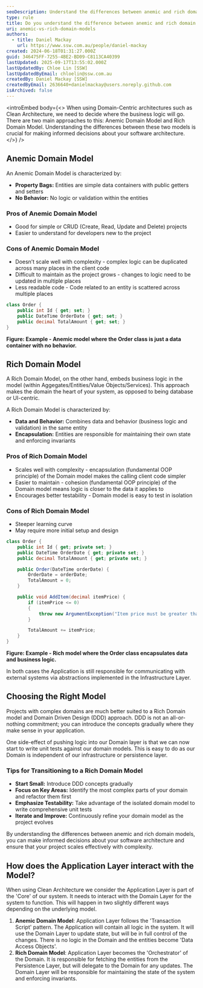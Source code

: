 ```yaml
---
seoDescription: Understand the differences between anemic and rich domain models to improve your software architecture
type: rule
title: Do you understand the difference between anemic and rich domain models?
uri: anemic-vs-rich-domain-models
authors:
  - title: Daniel Mackay
    url: https://www.ssw.com.au/people/daniel-mackay
created: 2024-06-18T01:31:27.000Z
guid: 346475FF-7255-4BE2-BD09-C8113CA40399
lastUpdated: 2025-09-17T13:55:02.000Z
lastUpdatedBy: Chloe Lin [SSW]
lastUpdatedByEmail: chloelin@ssw.com.au
createdBy: Daniel Mackay [SSW]
createdByEmail: 2636640+danielmackay@users.noreply.github.com
isArchived: false
---
```


<introEmbed
  body={<>
When using Domain-Centric architectures such as Clean Architecture, we need to decide where the business logic will go. There are two main approaches to this: Anemic Domain Model and Rich Domain Model. Understanding the differences between these two models is crucial for making informed decisions about your software architecture.
  </>}
/>
## Anemic Domain Model

An Anemic Domain Model is characterized by:

* **Property Bags:** Entities are simple data containers with public getters and setters
* **No Behavior:** No logic or validation within the entities

### Pros of Anemic Domain Model

* Good for simple or CRUD (Create, Read, Update and Delete) projects
* Easier to understand for developers new to the project

### Cons of Anemic Domain Model

* Doesn’t scale well with complexity - complex logic can be duplicated across many places in the client code
* Difficult to maintain as the project grows - changes to logic need to be updated in multiple places
* Less readable code - Code related to an entity is scattered across multiple places

```cs
class Order {
    public int Id { get; set; }
    public DateTime OrderDate { get; set; }
    public decimal TotalAmount { get; set; }
}
```

**Figure: Example - Anemic model where the Order class is just a data container with no behavior.**

## Rich Domain Model

A Rich Domain Model, on the other hand, embeds business logic in the model (within Aggegates/Entities/Value Objects/Services). This approach makes the domain the heart of your system, as opposed to being database or UI-centric.

A Rich Domain Model is characterized by:

* **Data and Behavior:** Combines data and behavior (business logic and validation) in the same entity
* **Encapsulation:** Entities are responsible for maintaining their own state and enforcing invariants

### Pros of Rich Domain Model

* Scales well with complexity - encapsulation (fundamental OOP principle) of the Domain model makes the calling client code simpler
* Easier to maintain - cohesion (fundamental OOP principle) of the Domain model means logic is closer to the data it applies to
* Encourages better testability - Domain model is easy to test in isolation

### Cons of Rich Domain Model

* Steeper learning curve
* May require more initial setup and design

```cs
class Order {
    public int Id { get; private set; }
    public DateTime OrderDate { get; private set; }
    public decimal TotalAmount { get; private set; }

    public Order(DateTime orderDate) {
        OrderDate = orderDate;
        TotalAmount = 0;
    }

    public void AddItem(decimal itemPrice) {
        if (itemPrice <= 0)
        {
            throw new ArgumentException("Item price must be greater than zero.");
        }

        TotalAmount += itemPrice;
    }
}
```

**Figure: Example - Rich model where the Order class encapsulates data and business logic.**

In both cases the Application is still responsible for communicating with external systems via abstractions implemented in the Infrastructure Layer.

## Choosing the Right Model

Projects with complex domains are much better suited to a Rich Domain model and Domain Driven Design (DDD) approach. DDD is not an all-or-nothing commitment; you can introduce the concepts gradually where they make sense in your application.

One side-effect of pushing logic into our Domain layer is that we can now start to write unit tests against our domain models. This is easy to do as our Domain is independent of our infrastructure or persistence layer.

### Tips for Transitioning to a Rich Domain Model

* **Start Small:** Introduce DDD concepts gradually
* **Focus on Key Areas:** Identify the most complex parts of your domain and refactor them first
* **Emphasize Testability:** Take advantage of the isolated domain model to write comprehensive unit tests
* **Iterate and Improve:** Continuously refine your domain model as the project evolves

By understanding the differences between anemic and rich domain models, you can make informed decisions about your software architecture and ensure that your project scales effectively with complexity.

## How does the Application Layer interact with the Model?

When using Clean Architecture we consider the Application Layer is part of the 'Core' of our system.  It needs to interact with the Domain Layer for the system to function.  This will happen in two slightly different ways depending on the underlying model.

1. **Anemic Domain Model**: Application Layer follows the 'Transaction Script' pattern. The Application will contain all logic in the system.  It will use the Domain Layer to update state, but will be in full control of the changes.  There is no logic in the Domain and the entities become 'Data Access Objects'.
2. **Rich Domain Model**:  Application Layer becomes the 'Orchestrator' of the Domain.  It is responsible for fetching the entities from the Persistence Layer, but will delegate to the Domain for any updates.  The Domain Layer will be responsible for maintaining the state of the system and enforcing invariants.
